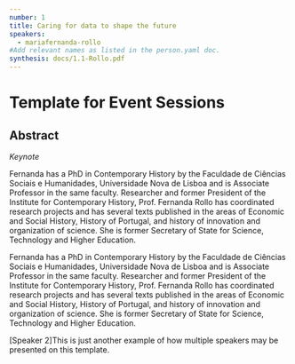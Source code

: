 ```yaml
---
number: 1
title: Caring for data to shape the future
speakers:
  - mariafernanda-rollo
#Add relevant names as listed in the person.yaml doc.
synthesis: docs/1.1-Rollo.pdf
---
```


# Template for Event Sessions

## Abstract

_Keynote_

Fernanda has a PhD in Contemporary History by the Faculdade de Ciências Sociais
e Humanidades, Universidade Nova de Lisboa and is Associate Professor in the
same faculty. Researcher and former President of the Institute for Contemporary
History, Prof. Fernanda Rollo has coordinated research projects and has several
texts published in the areas of Economic and Social History, History of
Portugal, and history of innovation and organization of science. She is former
Secretary of State for Science, Technology and Higher Education.

<Speakers>

<Speaker speaker="mariafernanda-rollo">

Fernanda has a PhD in Contemporary History by the Faculdade de Ciências Sociais
e Humanidades, Universidade Nova de Lisboa and is Associate Professor in the
same faculty. Researcher and former President of the Institute for Contemporary
History, Prof. Fernanda Rollo has coordinated research projects and has several
texts published in the areas of Economic and Social History, History of
Portugal, and history of innovation and organization of science. She is former
Secretary of State for Science, Technology and Higher Education.

<Youtube id="OqYJNUmhJzw" caption="Laurent Romary (Former DARIAH Director)" />

</Speaker>

<Speaker speaker="speaker-2">

[Speaker 2]This is just another example of how multiple speakers may be
presented on this template.

</Speaker>

</Speakers>
